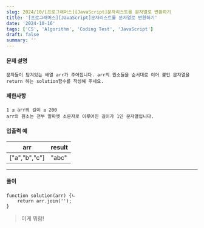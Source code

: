 ```yaml
---
slug: 2024/10/[프로그래머스][JavaScript]문자리스트를 문자열로 변환하기
title: '[프로그래머스][JavaScript]문자리스트를 문자열로 변환하기'
date: '2024-10-16'
tags: ['CS', 'Algorithm', 'Coding Test', 'JavaScript']
draft: false
summary: ''
---
```

#### 문제 설명
    문자들이 담겨있는 배열 arr가 주어집니다. arr의 원소들을 순서대로 이어 붙인 문자열을 return 하는 solution함수를 작성해 주세요.
#### 제한사항
    1 ≤ arr의 길이 ≤ 200
    arr의 원소는 전부 알파벳 소문자로 이루어진 길이가 1인 문자열입니다.
#### 입출력 예
|arr| result |
|---|-------|
|["a","b","c"]| "abc"|

---
#### 풀이
````
function solution(arr) {ㄴ
    return arr.join('');
}
````
> 이게 뭐람!